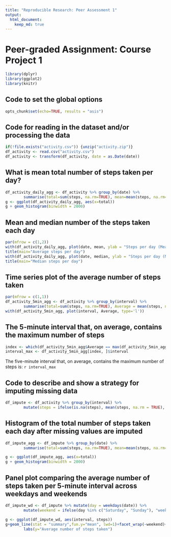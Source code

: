 ```yaml
---
title: "Reproducible Research: Peer Assessment 1"
output: 
  html_document:
    keep_md: true
---
```


# Peer-graded Assignment: Course Project 1

```r
library(dplyr)
library(ggplot2)
library(knitr)
```

## Code to set the global options
```r
opts_chunk$set(echo=TRUE, results = "asis")
```

## Code for reading in the dataset and/or processing the data
```r
if(!file.exists("activity.csv")) {unzip("activity.zip")}
df_activity <- read.csv("activity.csv")
df_activity <- transform(df_activity, date = as.Date(date))

```


## What is mean total number of steps taken per day?
```r
df_activity_daily_agg <- df_activity %>% group_by(date) %>% 
        summarise(total=sum(steps, na.rm=TRUE), mean=mean(steps, na.rm=TRUE), median = median(steps, na.rm = TRUE))
g <- ggplot(df_activity_daily_agg, aes(x=total))
g + geom_histogram(binwidth = 2000)
```

## Mean and median number of the steps taken each day
```r
par(mfrow = c(1,2))
with(df_activity_daily_agg, plot(date, mean, ylab = "Steps per day (Mean)"))
title(main="Average steps per day")
with(df_activity_daily_agg, plot(date, median, ylab = "Steps per day (Median)"))
title(main="Median steps per day")
```

## Time series plot of the average number of steps taken
```r
par(mfrow = c(1,1))
df_activity_5min_agg <- df_activity %>% group_by(interval) %>% 
        summarise(total=sum(steps, na.rm=TRUE), Average = mean(steps, na.rm = TRUE))
with(df_activity_5min_agg, plot(interval, Average, type='l'))
```

## The 5-minute interval that, on average, contains the maximum number of steps
```r
index <- which(df_activity_5min_agg$Average == max(df_activity_5min_agg$Average))
interval_max <- df_activity_5min_agg[index, ]$interval
```
The five-minute interval that, on average, contains the maximum number of steps is: `r interval_max`

## Code to describe and show a strategy for imputing missing data
```r
df_impute <- df_activity %>% group_by(interval) %>% 
        mutate(steps = ifelse(is.na(steps), mean(steps, na.rm = TRUE), steps)) %>% ungroup()
```


## Histogram of the total number of steps taken each day after missing values are imputed
```r
df_impute_agg <- df_impute %>% group_by(date) %>% 
        summarise(total=sum(steps, na.rm=TRUE), mean=mean(steps, na.rm=TRUE), median = median(steps, na.rm = TRUE))

g <- ggplot(df_impute_agg, aes(x=total))
g + geom_histogram(binwidth = 2000)
```

## Panel plot comparing the average number of steps taken per 5-minute interval across weekdays and weekends
```r
df_impute_wd <- df_impute %>% mutate(day = weekdays(date)) %>%
        mutate(weekend = ifelse(day %in% c("Saturday", "Sunday"), "weekend", "weekday"))

g <- ggplot(df_impute_wd, aes(interval, steps))
g+geom_line(stat = "summary",fun.y="mean", lwd=1)+facet_wrap(~weekend)+
        labs(y="Average number of steps taken")
```